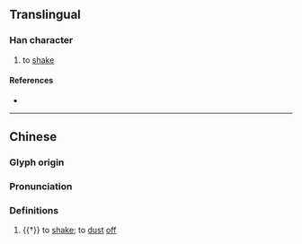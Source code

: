 {{character info}}
==Translingual==

===Han character===
{{Han char|rn=64|rad=手|as=04|sn=7|four=53010|canj=QIHU|ids=⿰扌允}}

# to [[shake]]

====References====
* {{Han ref|kx=0420.050|dkj=11858|dj=0767.060|hdz=31846.030|uh=6281|ud=25217|bh=CAF1|bd=51953}}

----

==Chinese==
{{zh-forms}}

===Glyph origin===
{{Han etym}}

===Pronunciation===
{{zh-pron
|m=yǎn
|c=jin5
|mc=y
|oc=y
|cat=v
}}

===Definitions===
{{zh-hanzi}}

# {{†}} to [[shake]]; to [[dust]] [[off]]